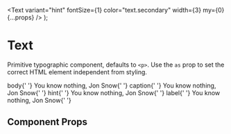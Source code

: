 
<Meta title="Components/Text" component={Text} />

  <Text
    variant="hint"
    fontSize={1}
    color="text.secondary"
    width={3}
    my={0}
    {...props}
  />
);

# Text

Primitive typographic component, defaults to `<p>`. Use the `as` prop to set the correct HTML element independent from styling.

<Preview withToolbar>
  <Story name="text">
    <Box>
      <Flex alignItems="baseline" mb={3}>
        <Variant>body</Variant>{' '}
        <Text variant="body">You know nothing, Jon Snow</Text>{' '}
      </Flex>
      <Flex alignItems="baseline" mb={3}>
        <Variant>caption</Variant>{' '}
        <Text variant="caption">You know nothing, Jon Snow</Text>{' '}
      </Flex>
      <Flex alignItems="baseline" mb={3}>
        <Variant>hint</Variant>{' '}
        <Text variant="hint">You know nothing, Jon Snow</Text>{' '}
      </Flex>
      <Flex alignItems="baseline" mb={3}>
        <Variant>label</Variant>{' '}
        <Text variant="label">You know nothing, Jon Snow</Text>{' '}
      </Flex>
    </Box>
  </Story>
</Preview>

## Component Props

<Props of={Text} />
